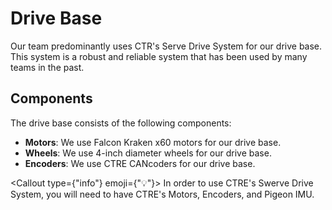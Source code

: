 
<Head>
    <title>Drive Base - FEDS201</title>
    <meta property="og:title" content="Drive Base - FEDS201" key="title" />
</Head>

# Drive Base

Our team predominantly uses CTR's Serve Drive System for our drive base. This system is a robust and reliable system that has been used by many teams in the past.

## Components

The drive base consists of the following components:

- **Motors**: We use Falcon Kraken x60 motors for our drive base.
- **Wheels**: We use 4-inch diameter wheels for our drive base.
- **Encoders**: We use CTRE CANcoders for our drive base.

<Callout type={"info"} emoji={"💡"}>
    In order to use CTRE's Swerve Drive System, you will need to have CTRE's Motors, Encoders, and Pigeon IMU.
</Callout>


